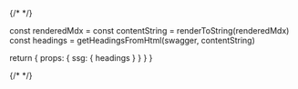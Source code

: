 
{/* <!-- vale off --> */}

  const renderedMdx = <Mdx components={MDXComponents} />
  const contentString = renderToString(renderedMdx)
  const headings = getHeadingsFromHtml(swagger, contentString)

  return {
    props: {
      ssg: { headings }
    }
  }
}

<ApiReference networkName="berachain"/>
{/* <!-- vale on --> */}
